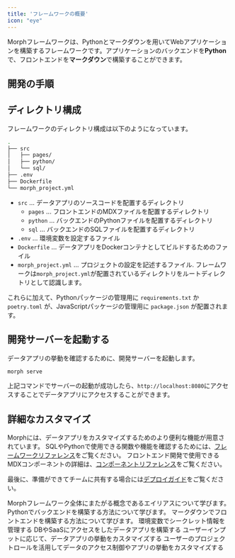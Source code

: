 ```yaml
---
title: 'フレームワークの概要'
icon: "eye"
---
```


Morphフレームワークは、Pythonとマークダウンを用いてWebアプリケーションを構築するフレームワークです。アプリケーションのバックエンドを**Python**で、フロントエンドを**マークダウン**で構築することができます。

## 開発の手順


## ディレクトリ構成

フレームワークのディレクトリ構成は以下のようになっています。

```bash workdir
.
├── src
│   ├── pages/
│   ├── python/
│   └── sql/
├── .env
├── Dockerfile
└── morph_project.yml
```

- `src` ... データアプリのソースコードを配置するディレクトリ
  - `pages` ... フロントエンドのMDXファイルを配置するディレクトリ
  - `python` ... バックエンドのPythonファイルを配置するディレクトリ
  - `sql` ... バックエンドのSQLファイルを配置するディレクトリ
- `.env` ... 環境変数を設定するファイル
- `Dockerfile` ... データアプリをDockerコンテナとしてビルドするためのファイル
- `morph_project.yml` ... プロジェクトの設定を記述するファイル. フレームワークは`morph_project.yml`が配置されているディレクトリをルートディレクトリとして認識します。

これらに加えて、Pythonパッケージの管理用に `requirements.txt` か `poetry.toml` が、JavaScriptパッケージの管理用に `package.json` が配置されます。

## 開発サーバーを起動する

データアプリの挙動を確認するために、開発サーバーを起動します。

```bash Shell
morph serve
```

上記コマンドでサーバーの起動が成功したら、`http://localhost:8080`にアクセスすることでデータアプリにアクセスすることができます。

## 詳細なカスタマイズ

Morphには、データアプリをカスタマイズするためのより便利な機能が用意されています。
SQLやPythonで使用できる関数や機能を確認するためには、[フレームワークリファレンス](/reference/ja/framework/morph-project)をご覧ください。
フロントエンド開発で使用できるMDXコンポーネントの詳細は、[コンポーネントリファレンス](/data-application/ja/data-component-table)をご覧ください。

最後に、準備ができてチームに共有する場合には[デプロイガイド](/docs/ja/deploy/dashboard-setup)をご覧ください。


<CardGroup cols={2}>
    <Card title="エイリアス" icon="square-1" href="/docs/ja/develop/guides/alias">
        Morphフレームワーク全体にまたがる概念であるエイリアスについて学びます。
    </Card>
    <Card title="バックエンドを構築する" icon="square-2" href="/docs/ja/develop/guides/building-backend">
        Pythonでバックエンドを構築する方法について学びます。
    </Card>
    <Card title="フロントエンドを構築する" icon="square-3" href="/docs/ja/develop/guides/building-frontend">
        マークダウンでフロントエンドを構築する方法について学びます。
    </Card>
    <Card title="環境変数" icon="square-4" href="/docs/ja/develop/guides/environment-variables">
        環境変数でシークレット情報を管理する
    </Card>
    <Card title="DB/SaaSと接続する" icon="square-5" href="/docs/ja/develop/guides/integration">
        DBやSaaSにアクセスをしたデータアプリを構築する
    </Card>
    <Card title="変数を使う" icon="square-6" href="/docs/ja/develop/guides/variables">
        ユーザーインプットに応じて、データアプリの挙動をカスタマイズする
    </Card>
    <Card title="ロールベースのアクセス制御" icon="square-7" href="/docs/ja/develop/guides/user-role">
        ユーザーのプロジェクトロールを活用してデータのアクセス制御やアプリの挙動をカスタマイズする
    </Card>
</CardGroup>

